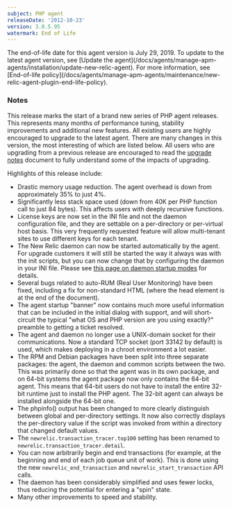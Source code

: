 ```yaml
---
subject: PHP agent
releaseDate: '2012-10-23'
version: 3.0.5.95
watermark: End of Life
---
```


<Callout variant="important">
  The end-of-life date for this agent version is July 29, 2019. To update to the latest agent version, see [Update the agent](/docs/agents/manage-apm-agents/installation/update-new-relic-agent). For more information, see [End-of-life policy](/docs/agents/manage-apm-agents/maintenance/new-relic-agent-plugin-end-life-policy).
</Callout>

### Notes

This release marks the start of a brand new series of PHP agent releases. This represents many months of performance tuning, stability improvements and additional new features. All existing users are highly encouraged to upgrade to the latest agent. There are many changes in this version, the most interesting of which are listed below. All users who are upgrading from a previous release are encouraged to read the [upgrade notes](https://newrelic.com/docs/php/upgrading-your-php-agent) document to fully understand some of the impacts of upgrading.

Highlights of this release include:

* Drastic memory usage reduction. The agent overhead is down from approximately 35% to just 4%.
* Significantly less stack space used (down from 40K per PHP function call to just 84 bytes). This affects users with deeply recursive functions.
* License keys are now set in the INI file and not the daemon configuration file, and they are settable on a per-directory or per-virtual host basis. This very frequently requested feature will allow multi-tenant sites to use different keys for each tenant.
* The New Relic daemon can now be started automatically by the agent. For upgrade customers it will still be started the way it always was with the init scripts, but you can now change that by configuring the daemon in your INI file. Please see [this page on daemon startup modes](https://newrelic.com/docs/php/newrelic-daemon-startup-modes) for details.
* Several bugs related to auto-RUM (Real User Monitoring) have been fixed, including a fix for non-standard HTML (where the head element is at the end of the document).
* The agent startup "banner" now contains much more useful information that can be included in the initial dialog with support, and will short-circuit the typical "what OS and PHP version are you using exactly?" preamble to getting a ticket resolved.
* The agent and daemon no longer use a UNIX-domain socket for their communications. Now a standard TCP socket (port 33142 by default) is used, which makes deploying in a chroot environment a lot easier.
* The RPM and Debian packages have been split into three separate packages: the agent, the daemon and common scripts between the two. This was primarily done so that the agent was in its own package, and on 64-bit systems the agent package now only contains the 64-bit agent. This means that 64-bit users do not have to install the entire 32-bit runtime just to install the PHP agent. The 32-bit agent can always be installed alongside the 64-bit one.
* The phpinfo() output has been changed to more clearly distinguish between global and per-directory settings. It now also correctly displays the per-directory value if the script was invoked from within a directory that changed default values.
* The `newrelic.transaction_tracer.top100` setting has been renamed to `newrelic.transaction_tracer.detail`.
* You can now arbitrarily begin and end transactions (for example, at the beginning and end of each job queue unit of work). This is done using the new `newrelic_end_transaction` and `newrelic_start_transaction` API calls.
* The daemon has been considerably simplified and uses fewer locks, thus reducing the potential for entering a "spin" state.
* Many other improvements to speed and stability.
